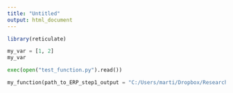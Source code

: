 ```yaml
---
title: "Untitled"
output: html_document
---
```


```r
library(reticulate)
```



```python
my_var = [1, 2]
my_var

exec(open("test_function.py").read())

my_function(path_to_ERP_step1_output = "C:/Users/marti/Dropbox/Research/Data/EEG_Many_Pipelines/local_files/data_outside_repo/processed_data/ERP/step1")

```
